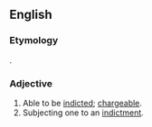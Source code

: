 ==English==

===Etymology===
{{suffix|en|indict|able}}.

===Adjective===
{{en-adj}}

# Able to be [[indict]]ed; [[chargeable]].
# Subjecting one to an [[indictment]].